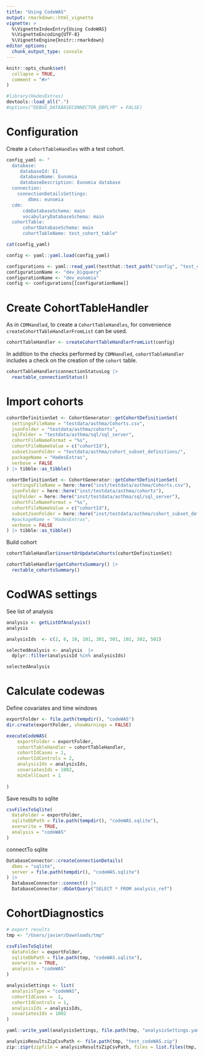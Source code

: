 ```yaml
---
title: "Using CodeWAS"
output: rmarkdown::html_vignette
vignette: >
  %\VignetteIndexEntry{Using CodeWAS}
  %\VignetteEncoding{UTF-8}
  %\VignetteEngine{knitr::rmarkdown}
editor_options: 
  chunk_output_type: console
---
```


```r
knitr::opts_chunk$set(
  collapse = TRUE,
  comment = "#>"
)
```

```r
#library(HadesExtras)
devtools::load_all(".")
#options("DEBUG_DATABASECONNECTOR_DBPLYR" = FALSE)
```

# Configuration 

Create a `CohortTableHandles` with a test cohort. 

```r
config_yaml <- "
  database: 
     databaseId: E1
     databaseName: Eunomia
     databaseDescription: Eunomia database
  connection:
    connectionDetailsSettings:
        dbms: eunomia
  cdm:
      cdmDatabaseSchema: main
      vocabularyDatabaseSchema: main
  cohortTable:
      cohortDatabaseSchema: main
      cohortTableName: test_cohort_table"

cat(config_yaml)
```

```r
config <- yaml::yaml.load(config_yaml)
```

```r
configurations <- yaml::read_yaml(testthat::test_path("config", "test_config.yml"))
configurationName <- "dev_bigquery"
configurationName <- "dev_eunomia"
config <- configurations[[configurationName]]
```

# Create CohortTableHandler

As in `CDMHandled`, to create a `CohortTableHandles`, for convenience `createCohortTableHandlerFromList` can be used. 
```r
cohortTableHandler <- createCohortTableHandlerFromList(config)
```

In addition to the checks performed by `CDMHandled`, `cohortTableHandler` includes a check on the creation of the `cohort` table. 

```r
cohortTableHandler$connectionStatusLog |> 
  reactable_connectionStatus()
```

# Import cohorts

```r
cohortDefinitionSet <- CohortGenerator::getCohortDefinitionSet(
  settingsFileName = "testdata/asthma/Cohorts.csv",
  jsonFolder = "testdata/asthma/cohorts",
  sqlFolder = "testdata/asthma/sql/sql_server",
  cohortFileNameFormat = "%s",
  cohortFileNameValue = c("cohortId"),
  subsetJsonFolder = "testdata/asthma/cohort_subset_definitions/",
  packageName = "HadesExtras",
  verbose = FALSE
) |> tibble::as_tibble()

```


```r
cohortDefinitionSet <- CohortGenerator::getCohortDefinitionSet(
  settingsFileName = here::here("inst/testdata/asthma/Cohorts.csv"),
  jsonFolder = here::here("inst/testdata/asthma/cohorts"),
  sqlFolder = here::here("inst/testdata/asthma/sql/sql_server"),
  cohortFileNameFormat = "%s",
  cohortFileNameValue = c("cohortId"),
  subsetJsonFolder = here::here("inst/testdata/asthma/cohort_subset_definitions/"),
  #packageName = "HadesExtras",
  verbose = FALSE
) |> tibble::as_tibble()

```

Build cohort 
```r
cohortTableHandler$insertOrUpdateCohorts(cohortDefinitionSet)
```

```r
cohortTableHandler$getCohortsSummary() |> 
  rectable_cohortsSummary()
```


# CodWAS settings 

See list of analysis 

```r
analysis <- getListOfAnalysis()
analysis
```

```r
analysisIds  <- c(2, 6, 10, 101, 301, 501, 102, 302, 502)

selectedAnalysis <- analysis  |> 
  dplyr::filter(analysisId %in% analysisIds)

selectedAnalysis
```



# Calculate codewas

Define covariates and time windows
```r
exportFolder <- file.path(tempdir(), "codeWAS")
dir.create(exportFolder, showWarnings = FALSE)

executeCodeWAS(
    exportFolder = exportFolder,
    cohortTableHandler = cohortTableHandler,
    cohortIdCases = 1,
    cohortIdControls = 2,
    analysisIds = analysisIds,
    covariatesIds = 1002,
    minCellCount = 1
    
)

```
  
  
Save results to sqlite
```r
csvFilesToSqlite(
  dataFolder = exportFolder,
  sqliteDbPath = file.path(tempdir(), "codeWAS.sqlite"),
  overwrite = TRUE, 
  analysis = "codeWAS"
)
```

connectTo sqlite
```r
DatabaseConnector::createConnectionDetails(
  dbms = "sqlite",
  server = file.path(tempdir(), "codeWAS.sqlite")
) |> 
  DatabaseConnector::connect() |> 
  DatabaseConnector::dbGetQuery("SELECT * FROM analysis_ref") 
```


# CohortDiagnostics

```r


# export results
tmp <- "/Users/javier/Downloads/tmp"

csvFilesToSqlite(
  dataFolder = exportFolder,
  sqliteDbPath = file.path(tmp, "codeWAS.sqlite"),
  overwrite = TRUE, 
  analysis = "codeWAS"
)

analysisSettings <- list(
  analysisType = "codeWAS",
  cohortIdCases =  1,
  cohortIdControls = 1,
  analysisIds = analysisIds,
  covariatesIds = 1002
)

yaml::write_yaml(analysisSettings, file.path(tmp, "analysisSettings.yaml"))

analysisResultsZipCsvPath <- file.path(tmp, "test_codeWAS.zip")
zip::zipr(zipfile = analysisResultsZipCsvPath, files = list.files(tmp, full.names = TRUE, recursive = TRUE))
```

